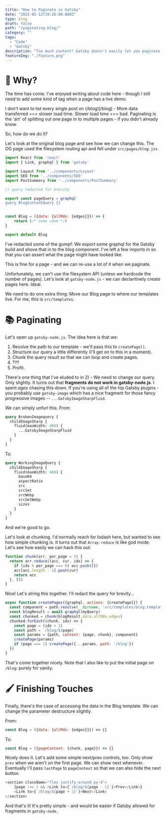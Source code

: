 ```yaml
---
title: "How to Paginate in Gatsby"
date: "2021-02-12T19:28:00.000Z"
type: blog
draft: false
path: "/paginating-blog/"
category: ""
tags:
  - "Code"
  - "Gatsby"
description: "Too much content! Gatsby doesn't easily let you paginate given it's build process, but you can hack it out with the right pointers"
featureImg: "./feature.png"
---
```


# 🤖 Why?

The time has come. I've enjoyed writing about code here - though I still need to add some kind of tag when a page has a live demo.

I don't want to list every single post on (/blog)[/blog] - More data transferred === slower load time. Slower load time === bad. Paginating is the 'art' of splitting out one page in to multiple pages - if you didn't already know.

So, how do we do it?

Let's look at the original blog page and see how we can change this. The OG page used the filesystem routing api and fell under `src/pages/blog.jsx`.

```javascriptreact
import React from 'react'
import { Link, graphql } from 'gatsby'

import Layout from '../components/Layout'
import SEO from '../components/SEO'
import PostSummary from '../components/PostSummary'

// query redacted for brevity

export const pageQuery = graphql`
query BlogContentQuery {}
`

const Blog = ({data: {allMdx: {edges}}}) => {
	return (/* some vdom */)
}

export default Blog
```

I've redacted some of the gumpf: We export some graphql for the Gatsby build and shove that in to the blog component. I've left a few imports in so that you can assert what the page might have looked like.

This is fine for a page - and we can re-use a lot of it when we paginate.

Unfortunately, we can't use the filesystem API (unless we hardcode the number of pages). Let's look at `gatsby-node.js` - we can declaritively create pages here. Ideal.

We need to do one extra thing: Move our Blog page to where our templates live. For me, this is `src/templates`.

# 📚 Paginating

Let's open up `gatsby-node.js`. The idea here is that we:

1. Resolve the path to our template - we'll pass this to `createPage()`.
2. Structure our query a little differently (I'll get on to this in a moment).
3. Chunk the query result so that we can loop and create pages.
4. ???
5. Profit.

There's one thing that I've eluded to in 2) - We need to change our query. Only slightly. It turns out that **fragments do not work in gatsby-node.js**. I spent *ages* chasing this down. If you're using all of the hip Gatsby plugins - you probably use `gatsby-image` which has a nice fragment for those fancy progressive images -- `...GatsbyImageSharpFluid`. 

We can simply unfurl this. From:

```graphql
query BrokenImagequery {
  childImageSharp {
    fluid(maxWidth: 400) {
      ...GatsbyImageSharpFluid
    }
  }
}
```

To:

```graphql
query WorkingImageQuery {
  childImageSharp {
    fluid(maxWidth: 400) {
      base64
      aspectRatio
      src
      srcSet
      srcWebp
      srcSetWebp
      sizes
    }
  }
}
```

And we're good to go.

Let's look at chunking. I'd normally reach for lodash here, but wanted to see how simple chunking is. It turns out that `Array.reduce` is like god mode. Let's see how easily we can hack this out:

```javascript
function chunk(arr, per_page = 5) {
  return arr.reduce((acc, cur, idx) => {
    if (idx % per_page === 0) acc.push([])
    acc[acc.length - 1].push(cur)
    return acc
  }, [])
}
```

Nice! Let's string this together. I'll redact the query for brevity...

```javascript
async function createPages({graphql, actions: {createPage}}) {
  const component = path.resolve(__dirname, 'src/templates/blog.template.jsx')
  const blogResult = await graphql(myQuery)
  const chunked = chunk(blogResult.data.allMdx.edges)
  chunked.forEach((chunk, idx) => {
    const page = (idx + 1)
    const path = `/blog/${page}`
    const params = {path, context: {page, chunk}, component}
    createPage(params)
    if (page === 1) createPage({...params, path: '/blog'})
  })
}
```

That's come together nicely. Note that I also like to put the initial page on `/blog`: purely for vanity.

# 🖌 Finishing Touches

Finally, there's the case of accessing the data in the Blog template. We can change the parameter destructure slightly.

From:
```javascript
const Blog = ({data: {allMdx: {edges}}}) => {}
```

To:
```javascript
const Blog = ({pageContext: {chunk, page}}) => {}
```

Nicely does it. Let's add some simple next/prev controls, too. Only show `prev` when we aren't on the first page. We can show next whenever. Eventually I'll pass `lastPage` to `pageContext` so that we can also hide the next button.

```javascript
<section className="flex justify-around py-4">
    {page !== 1 && <Link to={`/blog/${page - 1}`}>Prev</Link>}
    <Link to={`/blog/${page + 1}`}>Next</Link>
</section>
```

And that's it! It's pretty simple - and would be easier if Gatsby allowed for fragments in `gatsby-node`.

